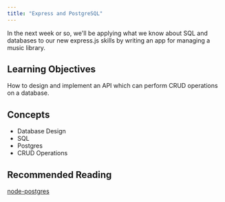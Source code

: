 ```yaml
---
title: "Express and PostgreSQL"
---
```


In the next week or so, we'll be applying what we know about SQL and databases to our new express.js skills by writing an app for managing a music library.

## Learning Objectives

How to design and implement an API which can perform CRUD operations on a database.

## Concepts

- Database Design
- SQL
- Postgres
- CRUD Operations

## Recommended Reading

[node-postgres](https://node-postgres.com/)